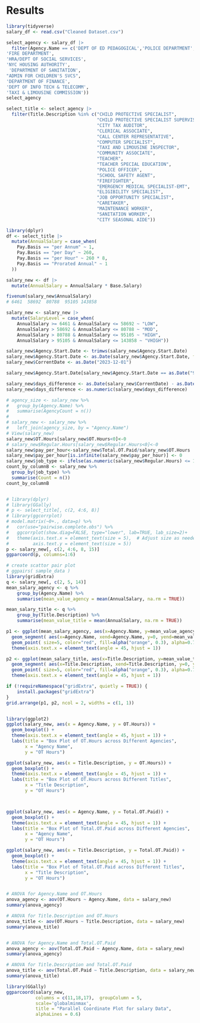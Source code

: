 # Results

```r
library(tidyverse)
salary_df <- read.csv("Cleaned Dataset.csv")
```

```r
select_agency <- salary_df |> 
  filter(Agency.Name == c('DEPT OF ED PEDAGOGICAL','POLICE DEPARTMENT',
'FIRE DEPARTMENT',
'HRA/DEPT OF SOCIAL SERVICES',
'NYC HOUSING AUTHORITY',
 'DEPARTMENT OF SANITATION',
"ADMIN FOR CHILDREN'S SVCS",
'DEPARTMENT OF FINANCE',
'DEPT OF INFO TECH & TELECOMM',
'TAXI & LIMOUSINE COMMISSION'))
select_agency
```
```r
select_title <- select_agency |>  
  filter(Title.Description %in% c("CHILD PROTECTIVE SPECIALIST",
                                  "CHILD PROTECTIVE SPECIALIST SUPERVISOR",
                                  "CITY TAX AUDITOR",
                                  "CLERICAL ASSOCIATE",
                                  "CALL CENTER REPRESENTATIVE",
                                  "COMPUTER SPECIALIST",
                                  "TAXI AND LIMOUSINE INSPECTOR",
                                  "COMMUNITY ASSOCIATE",
                                  "TEACHER",
                                  "TEACHER SPECIAL EDUCATION",
                                  "POLICE OFFICER",
                                  "SCHOOL SAFETY AGENT",
                                  "FIREFIGHTER",
                                  "EMERGENCY MEDICAL SPECIALIST-EMT",
                                  "ELIGIBILITY SPECIALIST",
                                  "JOB OPPORTUNITY SPECIALIST",
                                  "CARETAKER",
                                  "MAINTENANCE WORKER",
                                  "SANITATION WORKER",
                                  "CITY SEASONAL AIDE"))
```

```r
library(dplyr)
df <- select_title |>  
  mutate(AnnualSalary = case_when(
    Pay.Basis == "per Annum" ~ 1,
    Pay.Basis == "per Day" ~ 260,
    Pay.Basis == "per Hour" ~ 260 * 8,
    Pay.Basis == "Prorated Annual" ~ 1
  ))

salary_new <- df |> 
  mutate(AnnualSalary = AnnualSalary * Base.Salary)

fivenum(salary_new$AnnualSalary)
# 6461  58692  80788  95105 143858

salary_new <- salary_new |>
  mutate(SalaryLevel = case_when(
    AnnualSalary >= 6461 & AnnualSalary <= 58692 ~ "LOW",
    AnnualSalary > 58692 & AnnualSalary <= 80788 ~ "MOD",
    AnnualSalary > 80788 & AnnualSalary <= 95105 ~ "HIGH",
    AnnualSalary > 95105 & AnnualSalary <= 143858 ~ "VHIGH"))

```
```r


salary_new$Agency.Start.Date <- trimws(salary_new$Agency.Start.Date)
salary_new$Agency.Start.Date <- as.Date(salary_new$Agency.Start.Date, format="%m/%d/%Y")
salary_new$CorrentDate <- as.Date("2023-12-01")

salary_new$Agency.Start.Date[salary_new$Agency.Start.Date == as.Date("9999-12-31")] <- as.Date("1999-12-31")

salary_new$days_difference <- as.Date(salary_new$CorrentDate) - as.Date(salary_new$Agency.Start.Date)
salary_new$days_difference <- as.numeric(salary_new$days_difference)
```

```r
# agency_size <- salary_new %>%
#   group_by(Agency.Name) %>%
#   summarise(AgencyCount = n())
# 
# salary_new <- salary_new %>%
#   left_join(agency_size, by = "Agency.Name")
# View(salary_new)
salary_new$OT.Hours[salary_new$OT.Hours<0]<-0
# salary_new$Regular.Hours[salary_new$Regular.Hours<0]<-0
salary_new$pay_per_hour<-salary_new$Total.OT.Paid/salary_new$OT.Hours
salary_new$pay_per_hour[is.infinite(salary_new$pay_per_hour)] <- 0 
salary_new$job_type <- ifelse(as.numeric(salary_new$Regular.Hours) <= 100, "part_time", "full_time")
count_by_columnB <- salary_new %>%
  group_by(job_type) %>%
  summarise(Count = n())
count_by_columnB
```
  

```r

```

```r
# library(dplyr)
# library(GGally)
# p <- select_title[, c(2, 4:6, 8)]
# library(ggcorrplot)
# model.matrix(~0+., data=p) %>% 
#   cor(use="pairwise.complete.obs") %>% 
#   ggcorrplot(show.diag=FALSE, type="lower", lab=TRUE, lab_size=2)+
#   theme(axis.text.x = element_text(size = 5),  # Adjust size as needed for x axis labels
#         axis.text.y = element_text(size = 5)) 
p <- salary_new[, c(2, 4:6, 8, 15)]
ggparcoord(p, columns=1:6)
```

```r
# create scattor pair plot 
# ggpairs( sample_data )
library(gridExtra)
q <- salary_new[, c(2, 5, 14)]
mean_salary_agency <- q %>%
    group_by(Agency.Name) %>%
    summarise(mean_value_agency = mean(AnnualSalary, na.rm = TRUE))

mean_salary_title <- q %>%
    group_by(Title.Description) %>%
    summarise(mean_value_title = mean(AnnualSalary, na.rm = TRUE))

p1 <- ggplot(mean_salary_agency, aes(x=Agency.Name, y=mean_value_agency)) +
  geom_segment( aes(x=Agency.Name, xend=Agency.Name, y=0, yend=mean_value_agency)) +
  geom_point( size=5, color="red", fill=alpha("orange", 0.3), alpha=0.7, shape=21, stroke=2)+
  theme(axis.text.x = element_text(angle = 45, hjust = 1))

p2 <- ggplot(mean_salary_title, aes(x=Title.Description, y=mean_value_title)) +
  geom_segment( aes(x=Title.Description, xend=Title.Description, y=0, yend=mean_value_title)) +
  geom_point( size=5, color="red", fill=alpha("orange", 0.3), alpha=0.7, shape=21, stroke=2)+
  theme(axis.text.x = element_text(angle = 45, hjust = 1))

if (!requireNamespace("gridExtra", quietly = TRUE)) {
    install.packages("gridExtra")
}
grid.arrange(p1, p2, ncol = 2, widths = c(1, 1))
```
```r

```






```r
library(ggplot2)
ggplot(salary_new, aes(x = Agency.Name, y = OT.Hours)) +
  geom_boxplot() +
  theme(axis.text.x = element_text(angle = 45, hjust = 1)) +
  labs(title = "Box Plot of OT.Hours across Different Agencies",
       x = "Agency Name",
       y = "OT Hours")

ggplot(salary_new, aes(x = Title.Description, y = OT.Hours)) +
  geom_boxplot() +
  theme(axis.text.x = element_text(angle = 45, hjust = 1)) +
  labs(title = "Box Plot of OT.Hours across Different Titles",
       x = "Title Description",
       y = "OT Hours")



ggplot(salary_new, aes(x = Agency.Name, y = Total.OT.Paid)) +
  geom_boxplot() +
  theme(axis.text.x = element_text(angle = 45, hjust = 1)) +
  labs(title = "Box Plot of Total.OT.Paid across Different Agencies",
       x = "Agency Name",
       y = "OT Hours")

ggplot(salary_new, aes(x = Title.Description, y = Total.OT.Paid)) +
  geom_boxplot() +
  theme(axis.text.x = element_text(angle = 45, hjust = 1)) +
  labs(title = "Box Plot of Total.OT.Paid across Different Titles",
       x = "Title Description",
       y = "OT Hours")


# ANOVA for Agency.Name and OT.Hours
anova_agency <- aov(OT.Hours ~ Agency.Name, data = salary_new)
summary(anova_agency)

# ANOVA for Title.Description and OT.Hours
anova_title <- aov(OT.Hours ~ Title.Description, data = salary_new)
summary(anova_title)


# ANOVA for Agency.Name and Total.OT.Paid
anova_agency <- aov(Total.OT.Paid ~ Agency.Name, data = salary_new)
summary(anova_agency)

# ANOVA for Title.Description and Total.OT.Paid
anova_title <- aov(Total.OT.Paid ~ Title.Description, data = salary_new)
summary(anova_title)

```


```r
library(GGally)
ggparcoord(salary_new,
           columns = c(11,18,17),  groupColumn = 5,
           scale='globalminmax',
           title = "Parallel Coordinate Plot for salary Data",
           alphaLines = 0.6)
```
